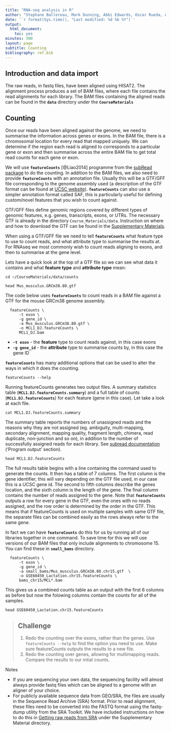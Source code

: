 ```yaml
---
title: "RNA-seq analysis in R"
author: "Stephane Ballereau, Mark Dunning, Abbi Edwards, Oscar Rueda, Ashley Sawle"
date: '`r format(Sys.time(), "Last modified: %d %b %Y")`'
output:
  html_document:
    toc: yes
minutes: 300
layout: page
subtitle: Counting
bibliography: ref.bib
---
```



## Introduction and data import

The raw reads, in fastq files, have been aligned using HISAT2. The alignment
process produces a set of BAM files, where each file contains the read
alignments for each library. The BAM files containing the aligned reads can be
found in the **`data`** directory under the **`CourseMaterials`** 

## Counting

Once our reads have been aligned against the genome, we need to summarise the
information across genes or exons. In the BAM file, there is a chromosomal
location for every read that mapped uniquely. We can determine if the region
each read is aligned to corresponds to a particular gene or exon and then
summarise across the entire BAM file to get total read counts for each gene or
exon. 

We will use **`featureCounts`** [@Liao2014] programme from the [subRead
package](http://subread.sourceforge.net/) to do the counting. In addition to
the BAM files, we also need to provide **`featureCounts`** with an annotation
file. Usually this will be a GTF/GFF file corresponding to the genome assembly
used (a description of the GTF  format  can  be  found  at  [UCSC
website](http://genome.ucsc.edu/FAQ/FAQformat.html#format4)).
**`featureCounts`** can also use a simpler annotation format called SAF, this
is particularly useful for defining custom/novel features that you wish to
count against.

GTF/GFF files define genomic regions covered by different types of genomic
features, e.g. genes, transcripts, exons, or UTRs. The necessary GTF is already 
in the directory `Course_Materials/data`. Instruction on where and how
to download the GTF can be found in the [Supplementary 
Materials](../Supplementary_Materials/S1_Getting_raw_reads_from_SRA.html).

When using a GTF/GFF file we need to tell **`featureCounts`** what feature type 
to use to count reads, and what attribute type to summarise the results at. For 
RNAseq we most commonly wish to count reads aligning to exons, and then to 
summarise at the gene level. 

Lets have a quick look at the top of a GTF file so we can see what data it
contains and what **feature type** and **attribute type** mean:

```
cd ~/CourseMaterials/data/counts
  
head Mus_musculus.GRCm38.80.gtf
```

The code below uses **`featureCounts`** to count reads in a BAM file against a 
GTF for the mouse GRCm38 genome assembly.

```
  featureCounts \
      -t exon \
      -g gene_id \
      -a Mus_musculus.GRCm38.80.gtf \
      -o MCL1_DJ.featureCounts \
      MCL1_DJ.bam
```
* **`-t exon`** - the **feature** type to count reads against, in this case exons
* **`-g gene_id`** - the **attribute** type to summarise counts by, in this case the gene ID

**`featureCounts`** has many additional options that can be used to alter the ways in which it does the counting.

```
featureCounts --help
```

Running featureCounts generates two output files. A summary statistics table (**`MCL1.DJ.featureCounts.summary`**) and a full table of counts (**`MCL1.DJ.featureCounts`**) for each feature (gene in this case). Let take a look at each file.

```
cat MCL1.DJ.featureCounts.summary
```

The summary table reports the numbers of unassigned reads and the reasons why they are not assigned (eg. ambiguity, multi-mapping, secondary alignment, mapping quality, fragment length, chimera, read duplicate, non-junction and so on), in addition to the number of successfully assigned reads for each library. See [subread documentation](http://bioinf.wehi.edu.au/subread-package/SubreadUsersGuide.pdf) ('Program output' section).

```
head MCL1.DJ.featureCounts
```

The full results table begins with a line containing the command used to generate the counts. It then has a table of 7 columns. The first column is the gene identifier, this will vary depending on the GTF file used, in our case this is a UCSC gene id. The second to fifth columns describe the genes location, and the sixth column is the length of the gene. The final column contains the number of reads assigned to the gene. Note that **`featureCounts`** outputs a row for every gene in the GTF, even the ones with no reads assigned, and the row order is determined by the order in the GTF. This means that if featureCounts is used on mutliple samples with same GTF file, the separate files can be combined easily as the rows always refer to the same gene.

In fact we can have **`featureCounts`** do this for us by running all of our libraries together in one command. To save time for this we will use versions of our BAM files that only include alignments to chromosome 15. You can find these in **`small_bams`** directory.

```
  featureCounts \
      -t exon \
      -g gene_id \
      -a small_bams/Mus_musculus.GRCm38.80.chr15.gtf  \
      -o GSE60450_Lactation.chr15.featureCounts \
      bams_chr15/MCL*.bam
```

This gives us a combined counts table as an output with the first 6 columns as before but now the folowing columns contain the counts for all of the samples.

```
head GSE60450_Lactation.chr15.featureCounts
```

> ## Challenge {.challenge}
>
> 1. Redo the counting over the exons, rather than the genes. Use `featureCounts --help` to find the option you need to use. Make sure featureCounts outputs the results to a new file.
> 2. Redo the counting over genes, allowing for multimapping reads. Compare the results to our intial counts.
>


Notes

* If you are sequencing your own data, the sequencing facility will almost always provide fastq files which can be aligned to a genome with an aligner of your choice.  
* For publicly available sequence data from GEO/SRA, the files are usually in the Sequence Read Archive (SRA) format. Prior to read alignment, these files need to be converted into the FASTQ format using the fastq-dump utility from the SRA Toolkit. We have included instructions on how to do this in [Getting raw reads from SRA](../Supplementary_Materials/S1_Getting_raw_reads_from_SRA.html) under the Supplementary Material directory.  


